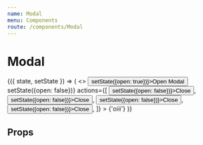 ```yaml
---
name: Modal
menu: Components
route: /components/Modal
---
```



# Modal

<Playground>
    <div>
        <State initial={{ open: false }}>
            {({ state, setState }) => (
                <>
                    <Button onClick={() => setState({open: true})}>Open Modal</Button>
                    <Modal
                        title={'What is Lorem Ipsum?'}
                        open={state.open}
                        onClose={() => setState({open: false})}
                        actions={[
                            <Button onClick={() => setState({open: false})}>Close</Button>,
                            <Button onClick={() => setState({open: false})}>Close</Button>,
                            <Button onClick={() => setState({open: false})}>Close</Button>,
                            <Button onClick={() => setState({open: false})}>Close</Button>,
                        ]}
                    >
                        {'oiii'}
                    </Modal>
                </>
            )}
        </State>
    </div>
</Playground>

## Props

<Props of={Modal} />

